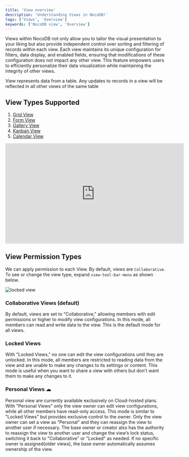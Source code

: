 ```yaml
---
title: 'View overview'
description: 'Understanding Views in NocoDB!'
tags: ['Views', 'Overview']
keywords: ['NocoDB view', 'Overview']
---
```


Views within NocoDB not only allow you to tailor the visual presentation to your liking but also provide independent
control over sorting and filtering of records within each view. Each view maintains its unique configuration for
filters, data display, and enabled fields, ensuring that modifications of these configuration does not impact any other view. 
This feature empowers users to efficiently personalize their data visualization while
maintaining the integrity of other views.

<Callout type="info">View represents data from a table. Any updates to records in a view will be reflected in all other views of the same table</Callout>

## View Types Supported

1. [Grid View](/views/view-types/grid)
2. [Form View](/views/view-types/form)
3. [Gallery View](/views/view-types/gallery)
4. [Kanban View](/views/view-types/kanban)
5. [Calendar View](/views/view-types/calendar)

<center>
    <iframe width="560" height="315" src="https://www.youtube.com/embed/gVk5ZwMwANU?si=JcUazOp0SFWyJ6a-&start=24" frameBorder="0" allow="accelerometer; autoplay; clipboard-write; encrypted-media; gyroscope; picture-in-picture" allowFullScreen></iframe>
</center>

## View Permission Types

We can apply permission to each View. By default, views are `Collaborative`. To see or change the view type, expand `view-tool-bar-menu` as shown below.

![locked view](/img/v2/views/locked-view.png)

### Collaborative Views (default)
By default, views are set to "Collaborative," allowing members with edit permissions or higher to modify view configurations. In this mode, all members can read and write data to the view. This is the default mode for all views.

### Locked Views
With "Locked Views," no one can edit the view configurations until they are unlocked. In this mode, all members are restricted to reading data from the view and are unable to make any changes to its settings or content. This mode is useful when you want to share a view with others but don't want them to make any changes to it.

### Personal Views ☁


<Callout type="note">
    Personal view are currently available exclusively on Cloud-hosted plans.
</Callout>
With "Personal Views" only the view owner can edit view configurations, while all other members have read-only access. This mode is similar to "Locked Views" but provides exclusive control to the owner. Only the view owner can set a view as "Personal" and they can reassign the view to another user if necessary. The base owner or creator also has the authority to reassign the view to another user and change the view’s lock status, switching it back to "Collaborative" or "Locked" as needed. If no specific owner is assigned(older views), the base owner automatically assumes ownership of the view. 
